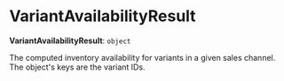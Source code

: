 
# VariantAvailabilityResult

 **VariantAvailabilityResult**: `object`

The computed inventory availability for variants in a given sales channel.
The object's keys are the variant IDs.
